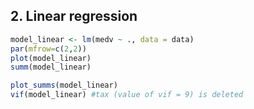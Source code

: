 ## 2. Linear regression

```{r}
model_linear <- lm(medv ~ ., data = data)
par(mfrow=c(2,2))
plot(model_linear)
summ(model_linear)

plot_summs(model_linear)
vif(model_linear) #tax (value of vif = 9) is deleted


```

